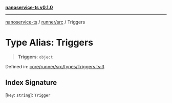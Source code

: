 [**nanoservice-ts v0.1.0**](/docs/ref/README)

***

[nanoservice-ts](/docs/ref/README) / [runner/src](/docs/ref/runner/src/README) / Triggers

# Type Alias: Triggers

> **Triggers**: `object`

Defined in: [core/runner/src/types/Triggers.ts:3](https://github.com/deskree-inc/nanoservice-ts/blob/3ff7c6796e400e5bcd826090854040c1559068d4/core/runner/src/types/Triggers.ts#L3)

## Index Signature

\[`key`: `string`\]: `Trigger`
